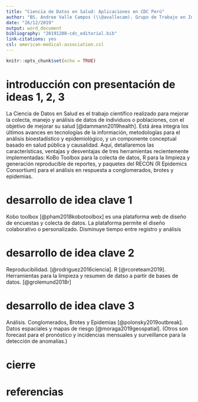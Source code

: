 ```yaml
---
title: "Ciencia de Datos en Salud: Aplicaciones en CDC Perú"
author: "BS. Andree Valle Campos (\\@avallecam). Grupo de Trabajo en Investigación Epidemiológica y Evaluación de Intervenciones en Salud. Centro Nacional de Epidemiología, Prevención y Control de Enfermedades. CDC-Perú."
date: "26/12/2019"
output: word_document
bibliography: "20191208-cdc_editorial.bib"
link-citations: yes
csl: american-medical-association.csl
---
```


```r
knitr::opts_chunk$set(echo = TRUE)
```

# introducción con presentación de ideas 1, 2, 3

La Ciencia de Datos en Salud es el trabajo científico realizado para mejorar la colecta, manejo y análisis de datos de individuos o poblaciones, con el objetivo de mejorar su salud [@dammann2019health]. Está área integra los últimos avances en tecnologías de la información, metodologías para el análisis bioestadístico y epidemiológico, y un componente conceptual basado en salud pública y causalidad. Aquí, detallaremos las características, ventajas y desventajas de tres herramientas recientemente implementadas: KoBo Toolbox para la colecta de datos,  R para la limpieza y generación reproducible de reportes, y paquetes del RECON (R Epidemics Consortium) para el análisis en respuesta a conglomerados, brotes y epidemias.

# desarrollo de idea clave 1

Kobo toolbox [@pham2018kobotoolbox] es una plataforma web de diseño de encuestas y colecta de datos. La plataforma permite el diseño colaborativo o personalizado. 
Disminuye tiempo entre registro y análisis

# desarrollo de idea clave 2

Reproducibilidad. [@rodriguez2016ciencia]. R [@rcoreteam2019]. Herramientas para la limpieza y resumen de datso a partir de bases de datos. [@grolemund2018r]

# desarrollo de idea clave 3

Análisis. Conglomerados, Brotes y Epidemias [@polonsky2019outbreak]. Datos espaciales y mapas de riesgo [@moraga2019geospatial]. (Otros son forecast para el pronóstico y incidencias mensuales y surveillance para la detección de anomalías.)

# cierre

# referencias

